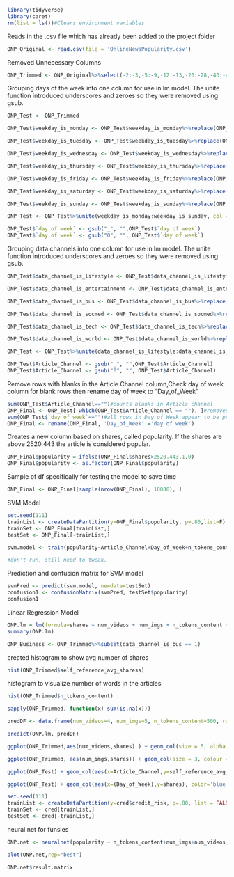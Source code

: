 ```r
library(tidyverse)
library(caret)
rm(list = ls())#Clears environment variables
```

Reads in the .csv file which has already been added to the project folder
```r
ONP_Original <- read.csv(file = 'OnlineNewsPopularity.csv')
```

Removed Unnecessary Columns
```r
ONP_Trimmed <- ONP_Original%>%select(-2:-3,-5:-9,-12:-13,-20:-28,-40:-44)
```

Grouping days of the week into one column for use in lm model. The unite function introduced underscores and zeroes so they were removed using gsub. 
```r
ONP_Test <- ONP_Trimmed

ONP_Test$weekday_is_monday <- ONP_Test$weekday_is_monday%>%replace(ONP_Test$weekday_is_monday==1, "Monday")

ONP_Test$weekday_is_tuesday <- ONP_Test$weekday_is_tuesday%>%replace(ONP_Test$weekday_is_tuesday==1, "Tuesday")

ONP_Test$weekday_is_wednesday <- ONP_Test$weekday_is_wednesday%>%replace(ONP_Test$weekday_is_wednesday==1, "Wednesday")

ONP_Test$weekday_is_thursday <- ONP_Test$weekday_is_thursday%>%replace(ONP_Test$weekday_is_thursday==1, "Thursday")

ONP_Test$weekday_is_friday <- ONP_Test$weekday_is_friday%>%replace(ONP_Test$weekday_is_friday==1, "Friday")

ONP_Test$weekday_is_saturday <- ONP_Test$weekday_is_saturday%>%replace(ONP_Test$weekday_is_saturday==1, "Saturday")

ONP_Test$weekday_is_sunday <- ONP_Test$weekday_is_sunday%>%replace(ONP_Test$weekday_is_sunday==1, "Sunday")

ONP_Test <- ONP_Test%>%unite(weekday_is_monday:weekday_is_sunday, col = "day of week", remove = T, sep ="_" )

ONP_Test$`day of week` <- gsub("_", "",ONP_Test$`day of week`)
ONP_Test$`day of week` <- gsub("0", "", ONP_Test$`day of week`)
```

Grouping data channels into one column for use in lm model. The unite function introduced underscores and zeroes so they were removed using gsub.
```r
ONP_Test$data_channel_is_lifestyle <- ONP_Test$data_channel_is_lifestyle%>%replace(ONP_Test$data_channel_is_lifestyle==1, "Lifestyle")

ONP_Test$data_channel_is_entertainment <- ONP_Test$data_channel_is_entertainment%>%replace(ONP_Test$data_channel_is_entertainment==1, "Entertainment")

ONP_Test$data_channel_is_bus <- ONP_Test$data_channel_is_bus%>%replace(ONP_Test$data_channel_is_bus==1, "Business")

ONP_Test$data_channel_is_socmed <- ONP_Test$data_channel_is_socmed%>%replace(ONP_Test$data_channel_is_socmed==1, "Social Media")

ONP_Test$data_channel_is_tech <- ONP_Test$data_channel_is_tech%>%replace(ONP_Test$data_channel_is_tech==1, "Technology")

ONP_Test$data_channel_is_world <- ONP_Test$data_channel_is_world%>%replace(ONP_Test$data_channel_is_world==1, "World")

ONP_Test <- ONP_Test%>%unite(data_channel_is_lifestyle:data_channel_is_world, col = "Article_Channel", remove = T, sep ="_" )

ONP_Test$Article_Channel <- gsub("_", "",ONP_Test$Article_Channel)
ONP_Test$Article_Channel <- gsub("0", "", ONP_Test$Article_Channel)
```

Remove rows with blanks in the Article Channel column,Check day of week column for blank rows then rename day of week to "Day_of_Week" 
```r
sum(ONP_Test$Article_Channel=="")#counts blanks in Article channel
ONP_Final <- ONP_Test[-which(ONP_Test$Article_Channel == ""), ]#removes rows with blanks
sum(ONP_Test$`day of week`=="")#all rows in Day of Week appear to be populated 
ONP_Final <- rename(ONP_Final, 'Day_of_Week' ='day of week')
```

Creates a new column based on shares, called popularity. If the shares are above 2520.443 the article is considered popular.
```r
ONP_Final$popularity = ifelse(ONP_Final$shares>2520.443,1,0)
ONP_Final$popularity <- as.factor(ONP_Final$popularity)
```

Sample of df specifically for testing the model to save time
```r
ONP_Final <- ONP_Final[sample(nrow(ONP_Final), 10000), ]
```

SVM Model
```r
set.seed(111)
trainList <- createDataPartition(y=ONP_Final$popularity, p=.80,list=F)
trainSet <- ONP_Final[trainList,]
testSet <- ONP_Final[-trainList,]

svm.model <- train(popularity~Article_Channel+Day_of_Week+n_tokens_content+num_imgs+num_videos, data=trainSet, method="svmRadial", preProc=c("center", "scale"))

#don't run, still need to tweak. 
```

Prediction and confusion matrix for SVM model
```r
svmPred <- predict(svm.model, newdata=testSet)
confusion1 <- confusionMatrix(svmPred, testSet$popularity)
confusion1
```
Linear Regression Model
```r
ONP.lm = lm(formula=shares ~ num_videos + num_imgs + n_tokens_content + rate_positive_words+rate_negative_words+Day_of_Week+Article_Channel, data = ONP_Final)
summary(ONP.lm)
```









```r
ONP_Business <- ONP_Trimmed%>%subset(data_channel_is_bus == 1)
```

created histogram to show avg number of shares
```r
hist(ONP_Trimmed$self_reference_avg_sharess)
```

histogram to visualize number of words in the articles 
```r
hist(ONP_Trimmed$n_tokens_content)
```
```r
sapply(ONP_Trimmed, function(x) sum(is.na(x)))
```


```r
predDF <- data.frame(num_videos=4, num_imgs=5, n_tokens_content=500, rate_positive_words=.8,rate_negative_words=.3,Day_of_Week='Monday',Article_Channel="Business")

predict(ONP.lm, predDF)
```


```r
ggplot(ONP_Trimmed,aes(num_videos,shares) ) + geom_col(size = 5, alpha = 0.5, color="red")
```
```r
ggplot(ONP_Trimmed, aes(num_imgs,shares)) + geom_col(size = 3, colour = "blue",  )
```



```r
ggplot(ONP_Test) + geom_col(aes(x=Article_Channel,y=self_reference_avg_sharess))
```

```r
ggplot(ONP_Test) + geom_col(aes(x=(Day_of_Week),y=shares), color='blue')
```

```r
set.seed(111)
trainList <- createDataPartition(y=cred$credit_risk, p=.80, list = FALSE)
trainSet <- cred[trainList,]
testSet <- cred[-trainList,]
```





neural net for funsies 
```r
ONP.net <- neuralnet(popularity ~ n_tokens_content+num_imgs+num_videos, ONP_Final, hidden = 4, linear.output = F, threshold = .2)
```

```r
plot(ONP.net,rep="best")
```

```r
ONP.net$result.matrix
```

